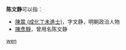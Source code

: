 '''陈文静'''可以指：
* [[陳震_(成化丁未進士)|陳震 (成化丁未進士)]]，字文静，明朝政治人物
* [[陳彥靜|陳彥靜]]，曾用名陈文静

{{disambig}}

[[Category:三字陈姓人名消歧义|wen]]